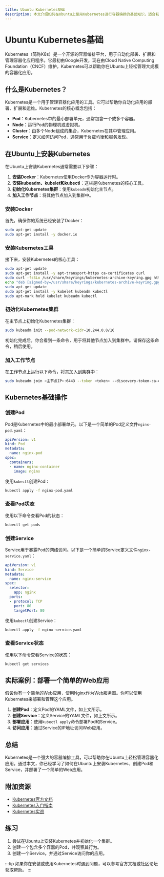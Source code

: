 ```yaml
---
title: Ubuntu Kubernetes基础
description: 本文介绍如何在Ubuntu上使用Kubernetes进行容器编排的基础知识，适合初学者学习。
---
```


# Ubuntu Kubernetes基础

Kubernetes（简称K8s）是一个开源的容器编排平台，用于自动化部署、扩展和管理容器化应用程序。它最初由Google开发，现在由Cloud Native Computing Foundation（CNCF）维护。Kubernetes可以帮助你在Ubuntu上轻松管理大规模的容器化应用。

## 什么是Kubernetes？

Kubernetes是一个用于管理容器化应用的工具。它可以帮助你自动化应用的部署、扩展和运维。Kubernetes的核心概念包括：

- **Pod**：Kubernetes中的最小部署单元，通常包含一个或多个容器。
- **Node**：运行Pod的物理机或虚拟机。
- **Cluster**：由多个Node组成的集合，Kubernetes在其中管理应用。
- **Service**：定义如何访问Pod，通常用于负载均衡和服务发现。

## 在Ubuntu上安装Kubernetes

在Ubuntu上安装Kubernetes通常需要以下步骤：

1. **安装Docker**：Kubernetes使用Docker作为容器运行时。
2. **安装kubeadm、kubelet和kubectl**：这些是Kubernetes的核心工具。
3. **初始化Kubernetes集群**：使用`kubeadm`初始化主节点。
4. **加入工作节点**：将其他节点加入到集群中。

### 安装Docker

首先，确保你的系统已经安装了Docker：

```bash
sudo apt-get update
sudo apt-get install -y docker.io
```

### 安装Kubernetes工具

接下来，安装Kubernetes的核心工具：

```bash
sudo apt-get update
sudo apt-get install -y apt-transport-https ca-certificates curl
sudo curl -fsSLo /usr/share/keyrings/kubernetes-archive-keyring.gpg https://packages.cloud.google.com/apt/doc/apt-key.gpg
echo "deb [signed-by=/usr/share/keyrings/kubernetes-archive-keyring.gpg] https://apt.kubernetes.io/ kubernetes-xenial main" | sudo tee /etc/apt/sources.list.d/kubernetes.list
sudo apt-get update
sudo apt-get install -y kubelet kubeadm kubectl
sudo apt-mark hold kubelet kubeadm kubectl
```

### 初始化Kubernetes集群

在主节点上初始化Kubernetes集群：

```bash
sudo kubeadm init --pod-network-cidr=10.244.0.0/16
```

初始化完成后，你会看到一条命令，用于将其他节点加入到集群中。请保存这条命令，稍后使用。

### 加入工作节点

在工作节点上运行以下命令，将其加入到集群中：

```bash
sudo kubeadm join <主节点IP>:6443 --token <token> --discovery-token-ca-cert-hash sha256:<hash>
```

## Kubernetes基础操作

### 创建Pod

Pod是Kubernetes中的最小部署单元。以下是一个简单的Pod定义文件`nginx-pod.yaml`：

```yaml
apiVersion: v1
kind: Pod
metadata:
  name: nginx-pod
spec:
  containers:
  - name: nginx-container
    image: nginx
```

使用`kubectl`创建Pod：

```bash
kubectl apply -f nginx-pod.yaml
```

### 查看Pod状态

使用以下命令查看Pod的状态：

```bash
kubectl get pods
```

### 创建Service

Service用于暴露Pod的网络访问。以下是一个简单的Service定义文件`nginx-service.yaml`：

```yaml
apiVersion: v1
kind: Service
metadata:
  name: nginx-service
spec:
  selector:
    app: nginx
  ports:
  - protocol: TCP
    port: 80
    targetPort: 80
```

使用`kubectl`创建Service：

```bash
kubectl apply -f nginx-service.yaml
```

### 查看Service状态

使用以下命令查看Service的状态：

```bash
kubectl get services
```

## 实际案例：部署一个简单的Web应用

假设你有一个简单的Web应用，使用Nginx作为Web服务器。你可以使用Kubernetes来部署和管理这个应用。

1. **创建Pod**：定义Pod的YAML文件，如上文所示。
2. **创建Service**：定义Service的YAML文件，如上文所示。
3. **部署应用**：使用`kubectl apply`命令部署Pod和Service。
4. **访问应用**：通过Service的IP地址访问Web应用。

## 总结

Kubernetes是一个强大的容器编排工具，可以帮助你在Ubuntu上轻松管理容器化应用。通过本文，你已经学习了如何在Ubuntu上安装Kubernetes、创建Pod和Service，并部署了一个简单的Web应用。

## 附加资源

- [Kubernetes官方文档](https://kubernetes.io/docs/home/)
- [Kubernetes入门指南](https://kubernetes.io/docs/tutorials/kubernetes-basics/)
- [Kubernetes实战](https://kubernetes.io/docs/tutorials/stateless-application/hello-minikube/)

## 练习

1. 尝试在Ubuntu上安装Kubernetes并初始化一个集群。
2. 创建一个包含多个容器的Pod，并观察其行为。
3. 创建一个Service，并通过Service访问你的应用。

:::tip
如果你在安装或使用Kubernetes时遇到问题，可以参考官方文档或社区论坛获取帮助。
:::